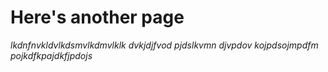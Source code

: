 <!--
head: import { Meta } from "@storybook/addon-docs" <Meta title="Example/Test" />
title: Another page
-->

<Meta title='Example/Another page'>

# Here's another page

*lkdnfnvkldvlkdsmvlkdmvlklk dvkjdjfvod pjdslkvmn djvpdov kojpdsojmpdfm pojkdfkpajdkfjpdojs*
